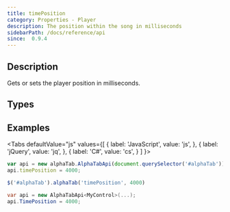 ```yaml
---
title: timePosition
category: Properties - Player
description: The position within the song in milliseconds
sidebarPath: /docs/reference/api
since:  0.9.4
---
```



## Description
Gets or sets the player position in milliseconds. 

## Types

<TypeTable>
    <TypeRow type="all" name="int" />
</TypeTable>

## Examples

<Tabs
  defaultValue="js"
  values={[
    { label: 'JavaScript', value: 'js', },
    { label: 'jQuery', value: 'jq', },
    { label: 'C#', value: 'cs', }
  ]
}>
<TabItem value="js">

```js
var api = new alphaTab.AlphaTabApi(document.querySelector('#alphaTab'));
api.timePosition = 4000;
```

</TabItem>
<TabItem value="jq">

```js
$('#alphaTab').alphaTab('timePosition', 4000)
```

</TabItem>
<TabItem value="cs">

```csharp
var api = new AlphaTabApi<MyControl>(...);
api.TimePosition = 4000;
```

</TabItem>
</Tabs>